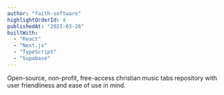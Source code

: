 ```yaml
---
author: "faith-software"
highlightOrderId: 4
publishedAt: "2021-03-26"
builtWith:
  - "React"
  - "Next.js"
  - "TypeScript"
  - "Supabase"
---
```


Open-source, non-profit, free-access christian music tabs repository with user friendliness and ease of use in mind.
